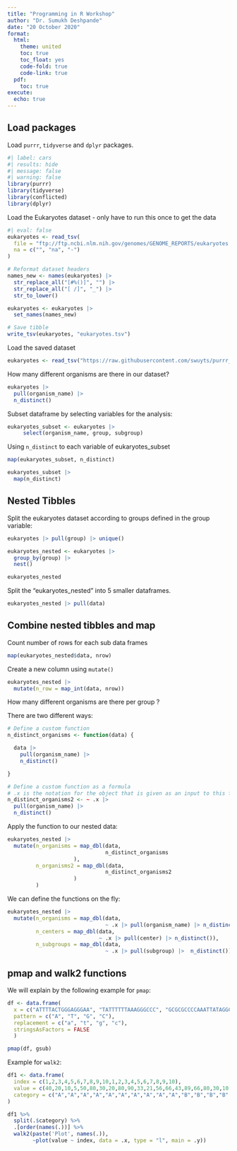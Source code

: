 ```yaml
---
title: "Programming in R Workshop"
author: "Dr. Sumukh Deshpande"
date: "20 October 2020"
format:
  html:
    theme: united
    toc: true
    toc_float: yes
    code-fold: true
    code-link: true
  pdf:
    toc: true
execute: 
  echo: true
---
```


## Load packages

Load `purrr`, `tidyverse` and `dplyr` packages.

```r
#| label: cars
#| results: hide
#| message: false
#| warning: false
library(purrr)
library(tidyverse)
library(conflicted)
library(dplyr)
```

Load the Eukaryotes dataset - only have to run this once to get the data

```r
#| eval: false
eukaryotes <- read_tsv(
  file = "ftp://ftp.ncbi.nlm.nih.gov/genomes/GENOME_REPORTS/eukaryotes.txt", 
  na = c("", "na", "-")
)

# Reformat dataset headers
names_new <- names(eukaryotes) |> 
  str_replace_all("[#%()]", "") |> 
  str_replace_all("[ /]", "_") |>
  str_to_lower()

eukaryotes <- eukaryotes |> 
  set_names(names_new)

# Save tibble
write_tsv(eukaryotes, "eukaryotes.tsv")
```

Load the saved dataset

```r
eukaryotes <- read_tsv("https://raw.githubusercontent.com/swuyts/purrr_tutorial/master/data/eukaryotes.tsv")
```

How many different organisms are there in our dataset?

```r
eukaryotes |> 
  pull(organism_name) |> 
  n_distinct()
```

Subset dataframe by selecting variables for the analysis:

```r
eukaryotes_subset <- eukaryotes |> 
     select(organism_name, group, subgroup)
```

Using `n_distinct` to each variable of eukaryotes_subset

```r
map(eukaryotes_subset, n_distinct)

eukaryotes_subset |> 
  map(n_distinct)
```

## Nested Tibbles

Split the eukaryotes dataset according to groups defined in the group variable:

```r
eukaryotes |> pull(group) |> unique()

eukaryotes_nested <- eukaryotes |> 
  group_by(group) |> 
  nest()

eukaryotes_nested
```

Split the "eukaryotes_nested" into 5 smaller dataframes.

```r
eukaryotes_nested |> pull(data)
```

## Combine nested tibbles and map

Count number of rows for each sub data frames

```r
map(eukaryotes_nested$data, nrow)
```

Create a new column using `mutate()`

```r
eukaryotes_nested |> 
  mutate(n_row = map_int(data, nrow))
```

How many different organisms are there per group ? 

There are two different ways:

```r
# Define a custom function
n_distinct_organisms <- function(data) {

  data |> 
    pull(organism_name) |> 
    n_distinct()

}

# Define a custom function as a formula
# .x is the notation for the object that is given as an input to this function.
n_distinct_organisms2 <- ~ .x |>
  pull(organism_name) |> 
  n_distinct()
```

Apply the function to our nested data:

```r
eukaryotes_nested |> 
  mutate(n_organisms = map_dbl(data,
                               n_distinct_organisms
                     ),
         n_organisms2 = map_dbl(data,
                               n_distinct_organisms2
                     )
         )
```

We can define the functions on the fly:

```r
eukaryotes_nested |> 
  mutate(n_organisms = map_dbl(data,
                               ~ .x |> pull(organism_name) |> n_distinct()),
         n_centers = map_dbl(data,
                             ~ .x |> pull(center) |> n_distinct()),
         n_subgroups = map_dbl(data,
                               ~ .x |> pull(subgroup) |>  n_distinct()))
```

## pmap and walk2 functions

We will explain by the following example for `pmap`:

```r
df <- data.frame(
  x = c("ATTTTACTGGGAGGGAA", "TATTTTTTAAAGGGCCC", "GCGCGCCCCAAATTATAGGC", "TGCCACATTTTATCCGCGCA"),
  pattern = c("A", "T", "G", "C"),
  replacement = c("a", "t", "g", "c"),
  stringsAsFactors = FALSE
  )

pmap(df, gsub)
```

Example for `walk2`:

```r
df1 <- data.frame(
  index = c(1,2,3,4,5,6,7,8,9,10,1,2,3,4,5,6,7,8,9,10),
  value = c(40,20,10,5,50,80,30,20,80,90,33,21,56,66,43,89,66,80,30,10),
  category = c("A","A","A","A","A","A","A","A","A","A","B","B","B","B","B","B","B","B","B","B")
)

df1 %>%
  split(.$category) %>%
  .[order(names(.))] %>%
  walk2(paste('Plot', names(.)), 
        ~plot(value ~ index, data = .x, type = "l", main = .y))

```